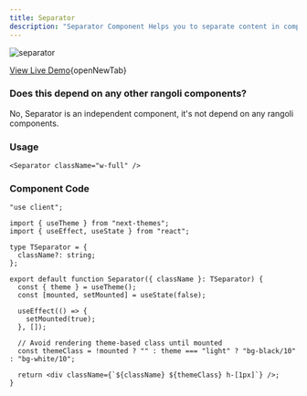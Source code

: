 ```yaml
---
title: Separator
description: "Separator Component Helps you to separate content in components, ensure you have **dark mode functionality set up** in your project. Follow the official **[shadcn dark mode setup guide](https://ui.shadcn.com/docs/dark-mode)** for proper configuration."
---
```


<Frame>
  <img src="/images/separator.png" alt="separator" />
</Frame>

[View Live Demo](https://rangoli-components.vercel.app/s/separator){openNewTab}

### Does this depend on any other rangoli components?
No, Separator is an independent component, it's not depend on any rangoli components.

### Usage
```tsx anyComponent.tsx
<Separator className="w-full" />
```

### Component Code
```tsx @app/components/Separator.tsx
"use client";

import { useTheme } from "next-themes";
import { useEffect, useState } from "react";

type TSeparator = {
  className?: string;
};

export default function Separator({ className }: TSeparator) {
  const { theme } = useTheme();
  const [mounted, setMounted] = useState(false);

  useEffect(() => {
    setMounted(true);
  }, []);

  // Avoid rendering theme-based class until mounted
  const themeClass = !mounted ? "" : theme === "light" ? "bg-black/10" : "bg-white/10";

  return <div className={`${className} ${themeClass} h-[1px]`} />;
}
```
